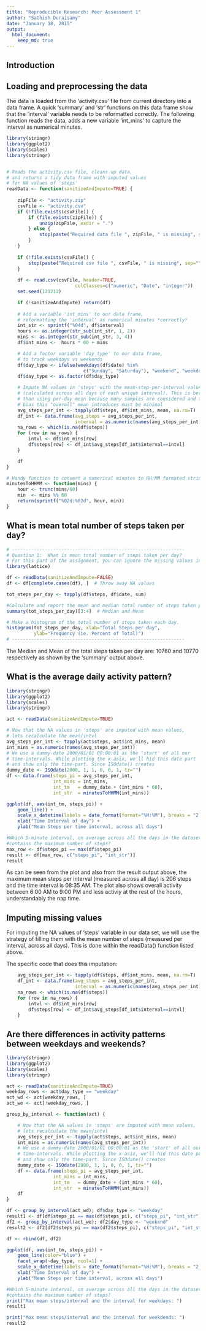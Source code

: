 ```yaml
---
title: "Reproducible Research: Peer Assessment 1"
author: "Sathish Duraisamy"
date: "January 18, 2015"
output: 
  html_document:
    keep_md: true
---
```


## Introduction


## Loading and preprocessing the data
The data is loaded from the 'activity.csv' file from current directory into 
a data frame. A quick 'summary' and 'str' functions on this data frame show 
that the 'interval' variable needs to be reformatted correctly. The following
function reads the data, adds a new variable 'int_mins' to capture the 
interval as numerical minutes.

```r
library(stringr)
library(ggplot2)
library(scales)
library(stringr)


# Reads the activity.csv file, cleans up data,
# and returns a tidy data frame with imputed values
# for NA values of 'steps'
readData <- function(sanitizeAndImpute=TRUE) {
    
    zipFile <- "activity.zip"
    csvFile <- "activity.csv"
    if (!file.exists(csvFile)) {
        if (file.exists(zipFile)) {
            unzip(zipFile, exdir = ".")
        } else {
            stop(paste("Required data file ", zipFile, " is missing", sep=""))
        }
    }
    
    if (!file.exists(csvFile)) {
        stop(paste("Required csv file ", csvFile, " is missing", sep=""))
    }
    
    df <- read.csv(csvFile, header=TRUE,
                         colClasses=c("numeric", "Date", "integer"))
    set.seed(121212)

    if (!sanitizeAndImpute) return(df)
    
    # Add a variable 'int_mins' to our data frame,
    # reformatting the 'interval' as numerical minutes *correctly*
    int_str <- sprintf("%04d", df$interval)
    hours <- as.integer(str_sub(int_str, 1, 2))
    mins <- as.integer(str_sub(int_str, 3, 4))
    df$int_mins <-  hours * 60 + mins

    # Add a factor variable 'day_type' to our data frame,
    # to track weekdays vs weekends
    df$day_type <- ifelse(weekdays(df$date) %in%
                            c("Sunday", "Saturday"), "weekend", "weekday")
    df$day_type <- as.factor(df$day_type)

    # Impute NA values in 'steps' with the mean-step-per-interval value
    # (calculated across all days of each unique interval). This is better
    # than using per-day mean because many samples are considered and the
    # bias this "overall" mean introduces must be minimal
    avg_steps_per_int <- tapply(df$steps, df$int_mins, mean, na.rm=T)
    df_int <- data.frame(avg_steps = avg_steps_per_int,
                         interval = as.numeric(names(avg_steps_per_int)))
    na_rows <- which(is.na(df$steps))
    for (row in na_rows) {
        intvl <- df$int_mins[row]
        df$steps[row] <- df_int$avg_steps[df_int$interval==intvl]
    }

    df
}
```

```r
# Handy function to convert a numerical minutes to HH:MM formated string
minutesToHHMM <- function(mins) {
    hour <- trunc(mins/60)
    min  <- mins %% 60
    return(sprintf("%02d:%02d", hour, min))
}
```


## What is mean total number of steps taken per day?

```r
# ---------------------------------------------------------------
# Question 1:  What is mean total number of steps taken per day?
# For this part of the assignment, you can ignore the missing values in the dataset.
library(lattice)

df <- readData(sanitizeAndImpute=FALSE)
df <- df[complete.cases(df), ]  # Throw away NA values

tot_steps_per_day <- tapply(df$steps, df$date, sum)

#Calculate and report the mean and median total number of steps taken per day
summary(tot_steps_per_day)[3:4]  # Median and Mean

# Make a histogram of the total number of steps taken each day.
histogram(tot_steps_per_day, xlab="Total Steps per day",
          ylab="Frequency (ie. Percent of Total)")
# ---------------------------------------------------------------
```
The Median and Mean of the total steps taken per day are: 10760 and 10770 
respectively as shown by the 'summary' output above.


## What is the average daily activity pattern?

```r
library(stringr)
library(ggplot2)
library(scales)
library(stringr)

act <- readData(sanitizeAndImpute=TRUE)

# Now that the NA values in 'steps' are imputed with mean values,
# lets recalculate the mean/intvl
avg_steps_per_int <- tapply(act$steps, act$int_mins, mean)
int_mins = as.numeric(names(avg_steps_per_int))
# We use a dummy-date 2000/01/01 00:00:01 as the 'start' of all our
# time-intervals. While plotting the x-asix, we'll hid this date part
# and show only the time-part. Since ISOdate() creates
dummy_date <- ISOdate(2000, 1, 1, 0, 0, 1, tz="")
df <- data.frame(steps_pi = avg_steps_per_int,
                 int_mins = int_mins,
                 int_tm   = dummy_date + (int_mins * 60),
                 int_str  = minutesToHHMM(int_mins))

ggplot(df, aes(int_tm, steps_pi)) +
    geom_line() +
    scale_x_datetime(labels = date_format(format="%H:%M"), breaks = "2 hours") +
    xlab("Time Interval of day") +
    ylab("Mean Steps per time interval, across all days")

#Which 5-minute interval, on average across all the days in the dataset,
#contains the maximum number of steps?
max_row <- df$steps_pi == max(df$steps_pi)
result <- df[max_row, c("steps_pi", "int_str")]
result
```

As can be seen from the plot and also from the result output above, the
maximum mean steps per interval (measured across all day) is 206 steps
and the time interval is 08:35 AM.
The plot also shows overall activity between 6:00 AM to 9:00 PM and
less activiy at the rest of the hours, understandably the nap time.




## Imputing missing values
For imputing the NA values of 'steps' variable in our data set, we will 
use the strategy of filling them with the mean number of steps (measured
per interval, across all days). This is done within the readData() function
listed above.

The specific code that does this imputation:
```r
    avg_steps_per_int <- tapply(df$steps, df$int_mins, mean, na.rm=T)
    df_int <- data.frame(avg_steps = avg_steps_per_int,
                         interval = as.numeric(names(avg_steps_per_int)))
    na_rows <- which(is.na(df$steps))
    for (row in na_rows) {
        intvl <- df$int_mins[row]
        df$steps[row] <- df_int$avg_steps[df_int$interval==intvl]
    }
```


## Are there differences in activity patterns between weekdays and weekends?
```r
library(stringr)
library(ggplot2)
library(scales)
library(stringr)

act <- readData(sanitizeAndImpute=TRUE)
weekday_rows <- act$day_type == "weekday"
act_wd <- act[weekday_rows, ]
act_we <- act[!weekday_rows, ]

group_by_interval <- function(act) {

    # Now that the NA values in 'steps' are imputed with mean values,
    # lets recalculate the mean/intvl
    avg_steps_per_int <- tapply(act$steps, act$int_mins, mean)
    int_mins = as.numeric(names(avg_steps_per_int))
    # We use a dummy-date 2000/01/01 00:00:01 as the 'start' of all our
    # time-intervals. While plotting the x-asix, we'll hid this date part
    # and show only the time-part. Since ISOdate() creates
    dummy_date <- ISOdate(2000, 1, 1, 0, 0, 1, tz="")
    df <- data.frame(steps_pi = avg_steps_per_int,
                 int_mins = int_mins,
                 int_tm   = dummy_date + (int_mins * 60),
                 int_str  = minutesToHHMM(int_mins))
    df
}

df <- group_by_interval(act_wd); df$day_type <- "weekday"
result1 <- df[df$steps_pi == max(df$steps_pi), c("steps_pi", "int_str")]
df2 <- group_by_interval(act_we); df2$day_type <- "weekend"
result2 <- df2[df2$steps_pi == max(df2$steps_pi), c("steps_pi", "int_str")]

df <- rbind(df, df2)

ggplot(df, aes(int_tm, steps_pi)) +
    geom_line(color="blue") +
    facet_wrap(~day_type, ncol=1) +
    scale_x_datetime(labels = date_format(format="%H:%M"), breaks = "2 hours") +
    xlab("Time Interval of day") +
    ylab("Mean Steps per time interval, across all days")

#Which 5-minute interval, on average across all the days in the dataset,
#contains the maximum number of steps?
print("Max mean steps/interval and the interval for weekdays: ")
result1

print("Max mean steps/interval and the interval for weekdends: ")
result2

```